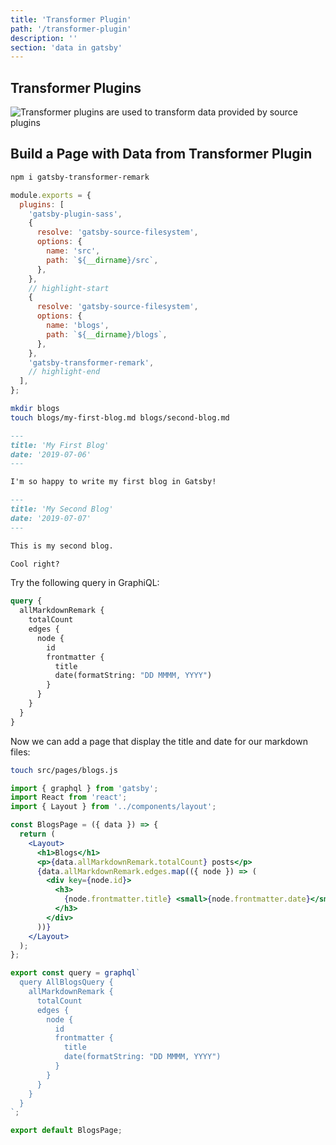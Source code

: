 ```yaml
---
title: 'Transformer Plugin'
path: '/transformer-plugin'
description: ''
section: 'data in gatsby'
---
```


## Transformer Plugins

![Transformer plugins are used to transform data provided by source plugins](gatsbyjs-overview-highlight-transformer-plugin.png)

## Build a Page with Data from Transformer Plugin

```bash
npm i gatsby-transformer-remark
```

```javascript fileName=gatsby-config.js
module.exports = {
  plugins: [
    'gatsby-plugin-sass',
    {
      resolve: 'gatsby-source-filesystem',
      options: {
        name: 'src',
        path: `${__dirname}/src`,
      },
    },
    // highlight-start
    {
      resolve: 'gatsby-source-filesystem',
      options: {
        name: 'blogs',
        path: `${__dirname}/blogs`,
      },
    },
    'gatsby-transformer-remark',
    // highlight-end
  ],
};
```

```bash
mkdir blogs
touch blogs/my-first-blog.md blogs/second-blog.md
```

```md fileName=blogs/my-first-blog.md
---
title: 'My First Blog'
date: '2019-07-06'
---

I'm so happy to write my first blog in Gatsby!
```

```md fileName=blogs/second-blog.md
---
title: 'My Second Blog'
date: '2019-07-07'
---

This is my second blog.

Cool right?
```

Try the following query in GraphiQL:

```graphql
query {
  allMarkdownRemark {
    totalCount
    edges {
      node {
        id
        frontmatter {
          title
          date(formatString: "DD MMMM, YYYY")
        }
      }
    }
  }
}
```

Now we can add a page that display the title and date for our markdown files:

```bash
touch src/pages/blogs.js
```

```jsx fileName=src/pages/blogs.js
import { graphql } from 'gatsby';
import React from 'react';
import { Layout } from '../components/layout';

const BlogsPage = ({ data }) => {
  return (
    <Layout>
      <h1>Blogs</h1>
      <p>{data.allMarkdownRemark.totalCount} posts</p>
      {data.allMarkdownRemark.edges.map(({ node }) => (
        <div key={node.id}>
          <h3>
            {node.frontmatter.title} <small>{node.frontmatter.date}</small>
          </h3>
        </div>
      ))}
    </Layout>
  );
};

export const query = graphql`
  query AllBlogsQuery {
    allMarkdownRemark {
      totalCount
      edges {
        node {
          id
          frontmatter {
            title
            date(formatString: "DD MMMM, YYYY")
          }
        }
      }
    }
  }
`;

export default BlogsPage;
```
